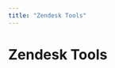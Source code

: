 ```yaml
---
title: "Zendesk Tools"
---
```

<!-- WARNING: This file is auto-generated by generate_tool_docs.py. Do not edit manually. -->



# Zendesk Tools

<ToolList category="zendesk" />

